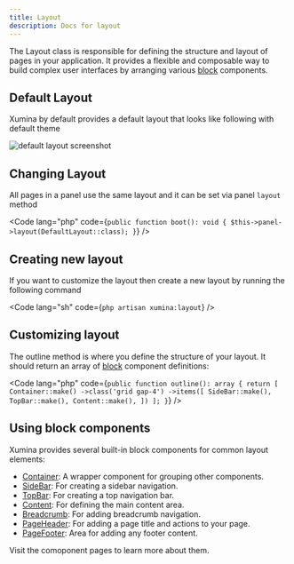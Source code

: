 ```yaml
---
title: Layout
description: Docs for layout
---
```


The Layout class is responsible for defining the structure and layout of pages in your application. It provides a flexible and composable way to build complex user interfaces by arranging various [block](/components/block) components.

## Default Layout

Xumina by default provides a default layout that looks like following with default theme

<Image src={layout} alt="default layout screenshot" />

## Changing Layout

All pages in a panel use the same layout and it can be set via panel `layout` method

<Code lang="php" code={`
    public function boot(): void
    {
        $this->panel->layout(DefaultLayout::class);
    }
`} />

## Creating new layout

If you want to customize the layout then create a new layout by running the following command

<Code lang="sh" code={`php artisan xumina:layout`} />

## Customizing layout

The outline method is where you define the structure of your layout. It should return an array of [block](/components/block) component definitions:

<Code lang="php" code={`public function outline(): array
{
    return [
        Container::make()
            ->class('grid gap-4')
            ->items([
                SideBar::make(),
                TopBar::make(),
                Content::make(),
            ])
    ];
}`} />

## Using block components

Xumina provides several built-in block components for common layout elements:

- [Container](/components/block/container): A wrapper component for grouping other components.
- [SideBar](/components/block/sidebar): For creating a sidebar navigation.
- [TopBar](/components/block/topbar): For creating a top navigation bar.
- [Content](/components/block/content): For defining the main content area.
- [Breadcrumb](/components/block/breadcrumb): For adding breadcrumb navigation.
- [PageHeader](/components/block/page-header): For adding a page title and actions to your page.
- [PageFooter](/components/block/page-footer): Area for adding any footer content.

Visit the comoponent pages to learn more about them.

